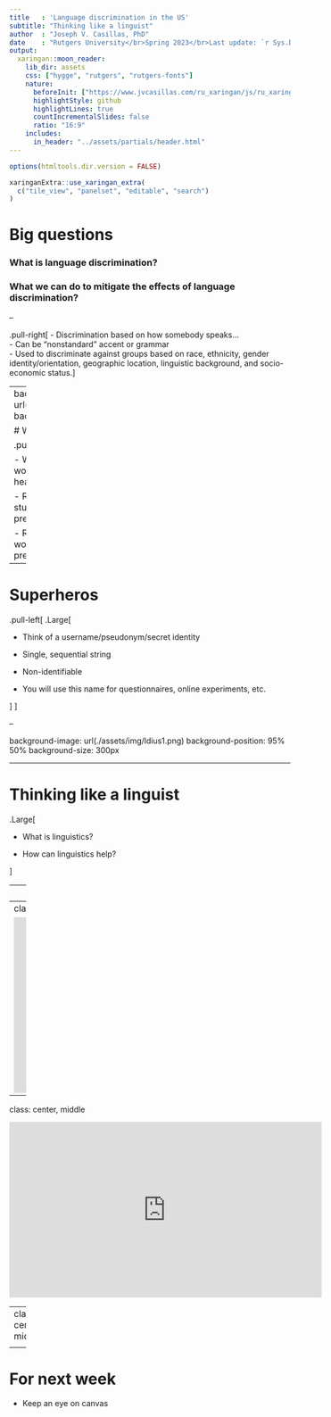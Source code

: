 ```yaml
---
title   : 'Language discrimination in the US'
subtitle: "Thinking like a linguist"
author  : "Joseph V. Casillas, PhD"
date    : "Rutgers University</br>Spring 2023</br>Last update: `r Sys.Date()`"
output:
  xaringan::moon_reader:
    lib_dir: assets
    css: ["hygge", "rutgers", "rutgers-fonts"]
    nature:
      beforeInit: ["https://www.jvcasillas.com/ru_xaringan/js/ru_xaringan.js"]
      highlightStyle: github
      highlightLines: true
      countIncrementalSlides: false
      ratio: "16:9"
    includes:
      in_header: "../assets/partials/header.html"
---
```


```r
options(htmltools.dir.version = FALSE)
```

```r
xaringanExtra::use_xaringan_extra(
  c("tile_view", "panelset", "editable", "search")
)
```

# Big questions

### What is language discrimination?

### What we can do to mitigate the effects of language discrimination?

--

.pull-right[
- Discrimination based on how somebody speaks...  
- Can be "nonstandard" accent or grammar  
- Used to discriminate against groups based on race, ethnicity, gender identity/orientation, geographic location, linguistic background, and socio-economic status.
]

---
background-image: url(https://raw.githubusercontent.com/jvcasillas/media/master/teaching/img/think.png)
background-position: 90% 50%
background-size: 350px

# What are we going to do?

.pull-left[

- We look at the relationships between language varieties and prejudice and their real-world consequences, such as discrimination in education, housing, careers, healthcare, interactions with the justice system, etc.

- Research and methodologies from linguistics, sociology, and psychology provide students with the terms and tools to describe, analyze, and respond to linguistic prejudice

- Reflect on our own beliefs and behaviors, interview others about their attitudes, and work together to develop potential techniques to reduce the pervasiveness of linguistic prejudice and mitigate its effects.
]

---

# Superheros

.pull-left[
.Large[

- Think of a username/pseudonym/secret identity

- Single, sequential string

- Non-identifiable

- You will use this name for questionnaires, online experiments, etc.

]
]

--

background-image: url(./assets/img/ldius1.png)
background-position: 95% 50%
background-size: 300px

---

# Thinking like a linguist

.Large[

- What is linguistics?

- How can linguistics help?

]

---
class: center, middle

<iframe width="560" height="315" src="https://www.youtube.com/embed/0MUsVcYhERY" title="YouTube video player" frameborder="0" allow="accelerometer; autoplay; clipboard-write; encrypted-media; gyroscope; picture-in-picture; web-share" allowfullscreen></iframe>

---
class: center, middle

<iframe width="560" height="315" src="https://www.youtube.com/embed/Sis9cEaLom8" title="YouTube video player" frameborder="0" allow="accelerometer; autoplay; clipboard-write; encrypted-media; gyroscope; picture-in-picture; web-share" allowfullscreen></iframe>

---
class: center, middle

<iframe width="560" height="315" src="https://www.youtube.com/embed/oFu7I85MTsA" title="YouTube video player" frameborder="0" allow="accelerometer; autoplay; clipboard-write; encrypted-media; gyroscope; picture-in-picture; web-share" allowfullscreen></iframe>

---
class: center, middle

<div align="center">
<video controls>
  <source src="../assets/vids/grammar_coach.ogg" type="video/ogg">
  <source src="../assets/vids/grammar_coach.mp4" type="video/mp4">
Your browser does not support the video tag.
</video>
</div>

---

# For next week

- Keep an eye on canvas

